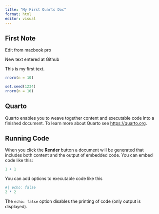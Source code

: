 ```yaml
---
title: "My First Quarto Doc"
format: html
editor: visual
---
```


## First Note

Edit from macbook pro

New text entered at Github

This is my first text.

```r
rnorm(n = 10)
```

```r
set.seed(1234)
rnorm(n = 10)
```

## Quarto

Quarto enables you to weave together content and executable code into a finished document. To learn more about Quarto see <https://quarto.org>.

## Running Code

When you click the **Render** button a document will be generated that includes both content and the output of embedded code. You can embed code like this:

```r
1 + 1
```

You can add options to executable code like this

```r
#| echo: false
2 * 2
```

The `echo: false` option disables the printing of code (only output is displayed).
